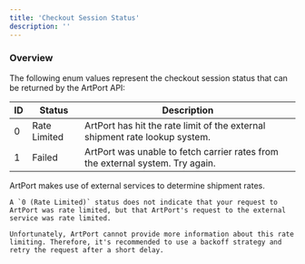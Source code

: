 ```yaml
---
title: 'Checkout Session Status'
description: ''
---
```


### Overview

The following enum values represent the checkout session status that can be returned by the ArtPort API:

| ID | Status       | Description                                                                 |
|----|--------------|-----------------------------------------------------------------------------|
| 0  | Rate Limited | ArtPort has hit the rate limit of the external shipment rate lookup system. |
| 1  | Failed   | ArtPort was unable to fetch carrier rates from the external system. Try again.                            |

<Note>
    ArtPort makes use of external services to determine shipment rates.

    A `0 (Rate Limited)` status does not indicate that your request to ArtPort was rate limited, but that ArtPort's request to the external service was rate limited.

    Unfortunately, ArtPort cannot provide more information about this rate limiting. Therefore, it's recommended to use a backoff strategy and retry the request after a short delay.
</Note>
